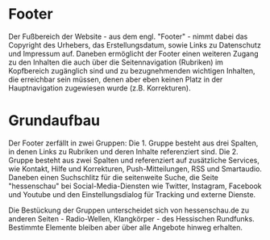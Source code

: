 
<Meta of={PageFooterStories} />

# Footer

Der Fußbereich der Website - aus dem engl. "Footer" - nimmt dabei das Copyright des Urhebers, das Erstellungsdatum, sowie Links zu Datenschutz und Impressum auf.
Daneben ermöglicht der Footer einen weiteren Zugang zu den Inhalten die auch über die Seitennavigation (Rubriken) im Kopfbereich zugänglich sind und 
zu bezugnehmenden wichtigen Inhalten, die erreichbar sein müssen, denen aber eben keinen Platz in der Hauptnavigation zugewiesen wurde (z.B. Korrekturen).

# Grundaufbau

Der Footer zerfällt in zwei Gruppen:
Die 1. Gruppe besteht aus drei Spalten, in denen Links zu Rubriken und deren Inhalte referenziert sind.
Die 2. Gruppe besteht aus zwei Spalten und referenziert auf zusätzliche Services, wie Kontakt, Hilfe und Korrekturen, Push-Mitteilungen, RSS und Smartaudio.
Daneben einen Suchschlitz für die seitenweite Suche, die Seite "hessenschau" bei Social-Media-Diensten wie Twitter, Instagram, Facebook und Youtube und den
Einstellungsdialog für Tracking und externe Dienste.

Die Bestückung der Gruppen unterscheidet sich von hessenschau.de zu anderen Seiten - Radio-Wellen, Klangkörper -  des Hessischen Rundfunks. 
Bestimmte Elemente bleiben aber über alle Angebote hinweg erhalten.


<Story of={PageFooterStories.Seitenfooter} />




